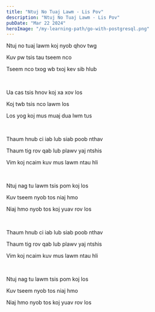 ```yaml
---
title: "Ntuj No Tuaj Lawm - Lis Pov"
description: "Ntuj No Tuaj Lawm - Lis Pov"
pubDate: "Mar 22 2024"
heroImage: "/my-learning-path/go-with-postgresql.png"
---
```


Ntuj no tuaj lawm koj nyob qhov twg

Kuv pw tsis tau tseem nco

Tseem nco txog wb txoj kev sib hlub

<br />

Ua cas tsis hnov koj xa xov los

Koj twb tsis nco lawm los

Los yog koj mus muaj dua lwm tus

<br />

Thaum hnub ci iab lub siab poob nthav

Thaum tig rov qab lub plawv yaj ntshis

Vim koj ncaim kuv mus lawm ntau hli

<br />

Ntuj nag tu lawm tsis pom koj los

Kuv tseem nyob tos niaj hmo

Niaj hmo nyob tos koj yuav rov los

<br />

Thaum hnub ci iab lub siab poob nthav

Thaum tig rov qab lub plawv yaj ntshis

Vim koj ncaim kuv mus lawm ntau hli

<br />

Ntuj nag tu lawm tsis pom koj los

Kuv tseem nyob tos niaj hmo

Niaj hmo nyob tos koj yuav rov los